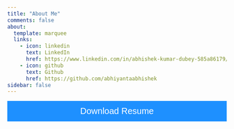 ```yaml
---
title: "About Me"
comments: false
about:
  template: marquee
  links:
    - icon: linkedin
      text: LinkedIn
      href: https://www.linkedin.com/in/abhishek-kumar-dubey-585a86179/
    - icon: github
      text: Github
      href: https://github.com/abhiyantaabhishek
sidebar: false
---
```


<html>
<head>
<meta name="viewport" content="width=device-width, initial-scale=1">
<!-- Add icon library -->
<link rel="stylesheet" href="https://cdnjs.cloudflare.com/ajax/libs/font-awesome/4.7.0/css/font-awesome.min.css">
<style>
.btn {
  background-color: DodgerBlue;
  border: none;
  color: white;
  padding: 12px 30px;
  cursor: pointer;
  font-size: 20px;
}

/* Darker background on mouse-over */
.btn:hover {
  background-color: RoyalBlue;
}
</style>
</head>
<body>

<form method="get" action="https://abhiyantaabhishek.github.io/MDS-IIT/_pages/about.pdf">
   <button class="btn" style="width:100%"><i class="fa fa-download"></i> Download Resume </button>
</form>
<br><br>

</body>
</html>
::: column-screen-inset-shaded
<object 
    width="100%" 
    height="900" 
    data="https://docs.google.com/gview?embedded=true&url=https://abhiyantaabhishek.github.io/MDS-IIT/_pages/about.pdf">
</object>
:::